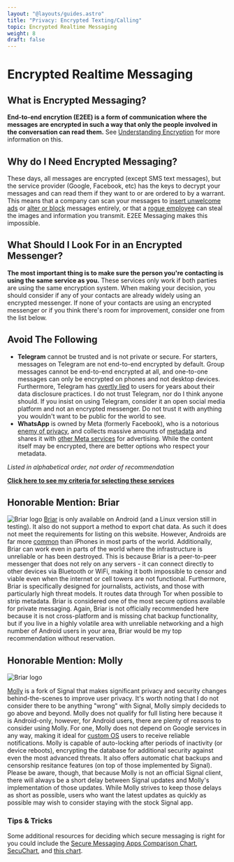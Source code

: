 ```yaml
---
layout: "@layouts/guides.astro"
title: "Privacy: Encrypted Texting/Calling"
topic: Encrypted Realtime Messaging
weight: 8
draft: false
---
```



# Encrypted Realtime Messaging

## What is Encrypted Messaging?

**End-to-end encrytion (E2EE) is a form of communication where the messages are encrypted in such a way that only the people involved in the conversation can read them.** See [Understanding Encryption](/guides/prologue/encryption) for more information on this.

## Why do I Need Encrypted Messaging?

These days, all messages are encrypted (except SMS text messages), but the service provider (Google, Facebook, etc) has the keys to decrypt your messages and can read them if they want to or are ordered to by a warrant. This means that a company can scan your messages to [insert unwelcome ads](https://twitter.com/chrismlacy/status/1409727836093513729) or [alter or block](https://www.theverge.com/2018/12/12/18137795/fcc-text-message-rule-classification-spam) messages entirely, or that a [rogue employee](https://www.uscybersecurity.net/cyberNews/shopify-breach/) can steal the images and information you transmit. E2EE Messaging makes this impossible.

## What Should I Look For in an Encrypted Messenger?

**The most important thing is to make sure the person you're contacting is using the same service as you.** These services only work if both parties are using the same encryption system. When making your decision, you should consider if any of your contacts are already widely using an encrypted messenger. If none of your contacts are using an encrypted messenger or if you think there's room for improvement, consider one from the list below.

## Avoid The Following

<Highlighting variant="warning">

- **Telegram** cannot be trusted and is not private or secure. For starters, messages on Telegram are not end-to-end encrypted by default. Group messages cannot be end-to-end encrypted at all, and one-to-one messages can only be encrypted on phones and not desktop devices. Furthermore, Telegram has [overtly lied](https://www.youtube.com/watch?v=mOHzG-Xp978) to users for years about their data disclosure practices. I do not trust Telegram, nor do I think anyone should. If you insist on using Telegram, consider it an open social media platform and not an encrypted messenger. Do not trust it with anything you wouldn't want to be public for the world to see.
- **WhatsApp** is owned by Meta (formerly Facebook), who is a notorious [enemy of privacy](https://www.forbes.com/sites/thomasbrewster/2017/01/22/whatsapp-facebook-backdoor-government-data-request/#3be52f0c1030), and collects massive amounts of [metadata](/guides/prologue/metadata) and shares it with [other Meta services](https://www.wired.com/story/whatsapp-instagram-facebook-data/) for advertising. While the content itself may be encrypted, there are better options who respect your metadata.

</Highlighting>

_Listed in alphabetical order, not order of recommendation_

<ProsAndCons data={data} headingLevel={4} />

**[Click here to see my criteria for selecting these services](/criteria#encrypted-messaging)**

## Honorable Mention: Briar

<img
  src="/images/logos/briar.png"
  alt="Briar logo"
  class="float-left mx-6 w-24"
/>
[Briar](https://briarproject.org/) is only available on Android (and a Linux
version still in testing). It also do not support a method to export chat data.
As such it does not meet the requirements for listing on this website. However,
Androids are far more
[common](https://www.statista.com/statistics/272698/global-market-share-held-by-mobile-operating-systems-since-2009/)
than iPhones in most parts of the world. Additionally, Briar can work even in
parts of the world where the infrastructure is unreliable or has been destroyed.
This is because Briar is a peer-to-peer messenger that does not rely on any
servers - it can connect directly to other devices via Bluetooth or WiFi, making
it both impossible to censor and viable even when the internet or cell towers
are not functional. Furthermore, Briar is specifically designed for journalists,
activists, and those with particularly high threat models. It routes data
through Tor when possible to strip metadata. Briar is considered one of the most
secure options available for private messaging. Again, Briar is not officially
recommended here because it is not cross-platform and is missing chat backup
functionality, but if you live in a highly volatile area with unreliable
networking and a high number of Android users in your area, Briar would be my
top recommendation without reservation.

## Honorable Mention: Molly

<img
  src="/images/logos/molly.png"
  alt="Briar logo"
  class="float-left mx-6 w-24"
/>

[Molly](https://molly.im/) is a fork of Signal that makes significant privacy and security changes behind-the-scenes to improve user privacy. It's worth noting that I do not consider there to be anything "wrong" with Signal, Molly simply decideds to go above and beyond. Molly does not qualify for full listing here because it is Android-only, however, for Android users, there are plenty of reasons to consider using Molly. For one, Molly does not depend on Google services in any way, making it ideal for [custom OS](/guides/moderately-important/mobile-habits/) users to receive reliable notifications. Molly is capable of auto-locking after periods of inactivity (or device reboots), encrypting the database for additional security against even the most advanced threats. It also offers automatic chat backups and censorship resitance features (on top of those implemented by Signal). Please be aware, though, that because Molly is not an official Signal client, there will always be a short delay between Signal updates and Molly's implementation of those updates. While Molly strives to keep those delays as short as possible, users who want the latest updates as quickly as possible may wish to consider staying with the stock Signal app.

### Tips & Tricks

Some additional resources for deciding which secure messaging is right for you could include the [Secure Messaging Apps Comparison Chart](https://www.securemessagingapps.com/), [SecuChart](https://bkil.gitlab.io/secuchart/), and [this chart](https://www.messenger-matrix.de/messenger-matrix-en.html).
